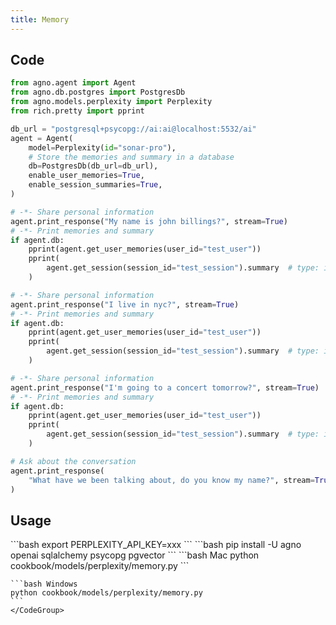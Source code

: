 ```yaml
---
title: Memory
---
```


## Code

```python cookbook/models/perplexity/memory.py
from agno.agent import Agent
from agno.db.postgres import PostgresDb
from agno.models.perplexity import Perplexity
from rich.pretty import pprint

db_url = "postgresql+psycopg://ai:ai@localhost:5532/ai"
agent = Agent(
    model=Perplexity(id="sonar-pro"),
    # Store the memories and summary in a database
    db=PostgresDb(db_url=db_url),
    enable_user_memories=True,
    enable_session_summaries=True,
)

# -*- Share personal information
agent.print_response("My name is john billings?", stream=True)
# -*- Print memories and summary
if agent.db:
    pprint(agent.get_user_memories(user_id="test_user"))
    pprint(
        agent.get_session(session_id="test_session").summary  # type: ignore
    )

# -*- Share personal information
agent.print_response("I live in nyc?", stream=True)
# -*- Print memories and summary
if agent.db:
    pprint(agent.get_user_memories(user_id="test_user"))
    pprint(
        agent.get_session(session_id="test_session").summary  # type: ignore
    )

# -*- Share personal information
agent.print_response("I'm going to a concert tomorrow?", stream=True)
# -*- Print memories and summary
if agent.db:
    pprint(agent.get_user_memories(user_id="test_user"))
    pprint(
        agent.get_session(session_id="test_session").summary  # type: ignore
    )

# Ask about the conversation
agent.print_response(
    "What have we been talking about, do you know my name?", stream=True
)

```

## Usage

<Steps>
  <Snippet file="create-venv-step.mdx" />

  <Step title="Set your API key">
    ```bash
    export PERPLEXITY_API_KEY=xxx
    ```
  </Step>

  <Step title="Install libraries">
    ```bash
    pip install -U agno openai sqlalchemy psycopg pgvector
    ```
  </Step>

  <Step title="Run Agent">
    <CodeGroup>
    ```bash Mac
    python cookbook/models/perplexity/memory.py
    ```

    ```bash Windows
    python cookbook/models/perplexity/memory.py
    ```
    </CodeGroup>
  </Step>
</Steps>
